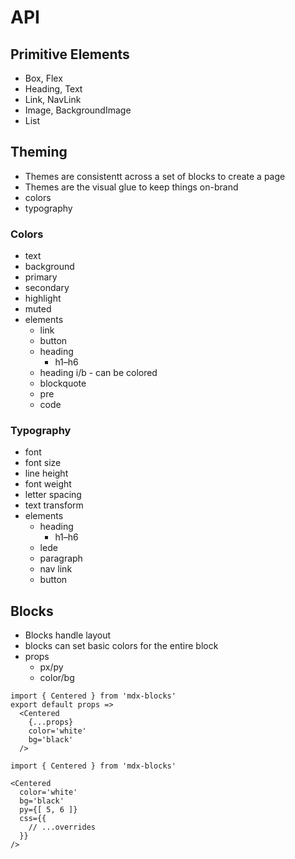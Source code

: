
# API

## Primitive Elements

- Box, Flex
- Heading, Text
- Link, NavLink
- Image, BackgroundImage
- List

## Theming

- Themes are consistentt across a set of blocks to create a page
- Themes are the visual glue to keep things on-brand
- colors
- typography

### Colors

- text
- background
- primary
- secondary
- highlight
- muted
- elements
  - link
  - button
  - heading
    - h1–h6
  - heading i/b - can be colored
  - blockquote
  - pre
  - code

### Typography

- font
- font size
- line height
- font weight
- letter spacing
- text transform
- elements
  - heading
    - h1–h6
  - lede
  - paragraph
  - nav link
  - button

## Blocks

- Blocks handle layout
- blocks can set basic colors for the entire block
- props
  - px/py
  - color/bg

```mdx
import { Centered } from 'mdx-blocks'
export default props =>
  <Centered
    {...props}
    color='white'
    bg='black'
  />
```

```mdx
import { Centered } from 'mdx-blocks'

<Centered
  color='white'
  bg='black'
  py={[ 5, 6 ]}
  css={{
    // ...overrides
  }}
/>
```
